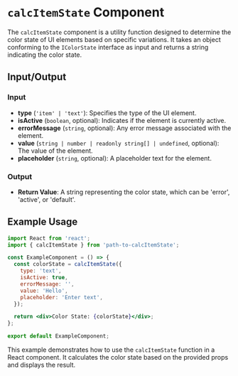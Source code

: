 # `calcItemState` Component

The `calcItemState` component is a utility function designed to determine the color state of UI elements based on specific variations. It takes an object conforming to the `IColorState` interface as input and returns a string indicating the color state.

## Input/Output

### Input

- **type** (`'item' | 'text'`): Specifies the type of the UI element.
- **isActive** (`boolean`, optional): Indicates if the element is currently active.
- **errorMessage** (`string`, optional): Any error message associated with the element.
- **value** (`string | number | readonly string[] | undefined`, optional): The value of the element.
- **placeholder** (`string`, optional): A placeholder text for the element.

### Output

- **Return Value**: A string representing the color state, which can be 'error', 'active', or 'default'.

## Example Usage

```jsx
import React from 'react';
import { calcItemState } from 'path-to-calcItemState';

const ExampleComponent = () => {
  const colorState = calcItemState({
    type: 'text',
    isActive: true,
    errorMessage: '',
    value: 'Hello',
    placeholder: 'Enter text',
  });

  return <div>Color State: {colorState}</div>;
};

export default ExampleComponent;
```

This example demonstrates how to use the `calcItemState` function in a React component. It calculates the color state based on the provided props and displays the result.
